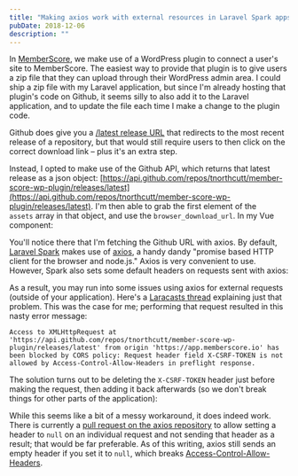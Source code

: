 ```yaml
---
title: "Making axios work with external resources in Laravel Spark apps"
pubDate: 2018-12-06
description: ""
---
```



<OldPost />

In [MemberScore](https://memberscore.io), we make use of a WordPress plugin to connect a user's site to MemberScore. The easiest way to provide that plugin is to give users a zip file that they can upload through their WordPress admin area. I could ship a zip file with my Laravel application, but since I'm already hosting that plugin's code on Github, it seems silly to also add it to the Laravel application, and to update the file each time I make a change to the plugin code.

Github does give you a [/latest release URL](https://github.com/tnorthcutt/member-score-wp-plugin/releases/latest) that redirects to the most recent release of a repository, but that would still require users to then click on the correct download link – plus it's an extra step.

Instead, I opted to make use of the Github API, which returns that latest release as a json object: [https://api.github.com/repos/tnorthcutt/member-score-wp-plugin/releases/latest](https://api.github.com/repos/tnorthcutt/member-score-wp-plugin/releases/latest). I'm then able to grab the first element of the `assets` array in that object, and use the `browser_download_url`. In my Vue component:

<script src="https://gist.github.com/tnorthcutt/9ee01af0f3d7f5684ad6b7172c98a658.js"></script>

You'll notice there that I'm fetching the Github URL with axios. By default, [Laravel Spark](https://spark.laravel.com/) makes use of [axios](https://github.com/axios/axios), a handy dandy "promise based HTTP client for the browser and node.js." Axios is very convenient to use. However, Spark also sets some default headers on requests sent with axios:

<script src="https://gist.github.com/tnorthcutt/84a5a4b26d69aea91c25310c65568d56.js"></script>

As a result, you may run into some issues using axios for external requests (outside of your application). Here's a [Laracasts thread](https://laracasts.com/discuss/channels/javascript/axios-without-csrf-and-requested-with-headers) explaining just that problem. This was the case for me; performing that request resulted in this nasty error message:

```
Access to XMLHttpRequest at 'https://api.github.com/repos/tnorthcutt/member-score-wp-plugin/releases/latest' from origin 'https://app.memberscore.io' has been blocked by CORS policy: Request header field X-CSRF-TOKEN is not allowed by Access-Control-Allow-Headers in preflight response.
```

The solution turns out to be deleting the `X-CSRF-TOKEN` header just before making the request, then adding it back afterwards (so we don't break things for other parts of the application):

<script src="https://gist.github.com/tnorthcutt/2a0dd75fc6dc8f5defc05605009bf41b.js"></script>

While this seems like a bit of a messy workaround, it does indeed work. There is currently a [pull request on the axios repository](https://github.com/axios/axios/pull/1845) to allow setting a header to `null` on an individual request and not sending that header as a result; that would be far preferable. As of this writing, axios still sends an empty header if you set it to `null`, which breaks [Access-Control-Allow-Headers](https://developer.mozilla.org/en-US/docs/Web/HTTP/Headers/Access-Control-Allow-Headers).
